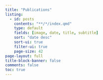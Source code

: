 ```yaml
---
title: "Publications"
listing:
  - id: posts
    contents: "**/*/index.qmd"
    type: default
    fields: [image, date, title, subtitle]
    sort: "date desc"
    sort-ui: true
    filter-ui: true
    page-size: 42     
page-layout: full
title-block-banner: false
comments: false
toc: true
---
```



::: {#posts}
:::
